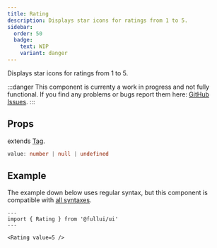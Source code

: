 ```yaml
---
title: Rating
description: Displays star icons for ratings from 1 to 5.
sidebar: 
  order: 50
  badge:
    text: WIP
    variant: danger
---
```


Displays star icons for ratings from 1 to 5.

:::danger
This component is currenty a work in progress and not fully functional. 
If you find any problems or bugs report them here: [GitHub Issues](https://github.com/fulldevlabs/fullui/issues).
:::

## Props
extends [Tag](/components/tag).
```ts
value: number | null | undefined
```

## Example
The example down below uses regular syntax, but this component is compatible with [all syntaxes](/guides/components#syntax).

```astro live
---
import { Rating } from '@fullui/ui'
---

<Rating value=5 />
```